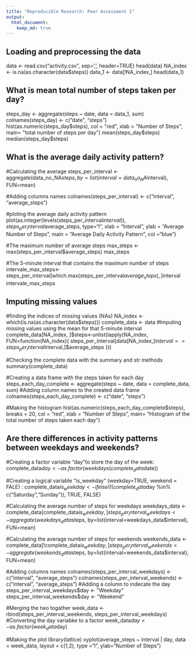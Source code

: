 ```yaml
---
title: "Reproducible Research: Peer Assessment 1"
output: 
  html_document:
    keep_md: true
---
```


## Loading and preprocessing the data
data <- read.csv("activity.csv", sep=',', header=TRUE)
head(data)
NA_index <- is.na(as.character(data$steps))
data_1 <- data[!NA_index,]
head(data_1)

## What is mean total number of steps taken per day?
steps_day <- aggregate(steps ~ date, data = data_1, sum)
colnames(steps_day) <- c("date", "steps")
hist(as.numeric(steps_day$steps), col = "red", xlab = "Number of Steps", main= "total number of steps per day")
mean(steps_day$steps)
median(steps_day$steps)

## What is the average daily activity pattern?
#Calculating the average
steps_per_interval <- aggregate(data_no_NA$steps, by=list(interval=data_no_NA$interval), FUN=mean)

#Adding columns names
colnames(steps_per_interval) <- c("interval", "average_steps")

#ploting the average daily activity pattern 
plot(as.integer(levels(steps_per_interval$interval)), steps_per_interval$average_steps, type="l",
     xlab = "Interval", ylab = "Average Number of Steps", main = "Average Daily Activity Pattern",  col ="blue")
     
#The maximum number of average steps
max_steps <- max(steps_per_interval$average_steps)
max_steps

#The 5-minute interval that contains the maximum number of steps
intervale_max_steps<-steps_per_interval[which.max(steps_per_interval$average_steps),]$interval
intervale_max_steps

## Imputing missing values
#finding the indices of missing values (NAs)
NA_index <- which(is.na(as.character(data$steps)))
complete_data <- data
#Imputing missing values using the mean for that 5-minute interval
complete_data[NA_index, ]$steps<-unlist(lapply(NA_index, FUN=function(NA_index){
                steps_per_interval[data[NA_index,]$interval==steps_per_interval$interval,]$average_steps
                }))
                
#Checking the complete data with the summary and str methods
summary(complete_data)

#Creating a data frame with the steps taken for each day
steps_each_day_complete <- aggregate(steps ~ date, data = complete_data, sum)
#Adding column names to the created data frame
colnames(steps_each_day_complete) <- c("date", "steps")

#Making the histogram
hist(as.numeric(steps_each_day_complete$steps), breaks = 20, col = "red", xlab = "Number of Steps", main= "Histogram of the total number of steps taken each day")

## Are there differences in activity patterns between weekdays and weekends?

#Creating a factor variable "day "to store the day of the week:
complete_data$day <- as.factor(weekdays(complete_data$date))

#Creating a logical variable "is_weekday" (weekday=TRUE, weekend = FALE) :
complete_data$is_weekday <- ifelse(!(complete_data$day %in% c("Saturday","Sunday")), TRUE, FALSE) 

#Calculating the average number of steps for weekdays
weekdays_data <- complete_data[complete_data$is_weekday,]
steps_per_interval_weekdays <- aggregate(weekdays_data$steps, by=list(interval=weekdays_data$interval), FUN=mean)

#Calculating the average number of steps for weekends
weekends_data <- complete_data[!complete_data$is_weekday,]
steps_per_interval_weekends <- aggregate(weekends_data$steps, by=list(interval=weekends_data$interval), FUN=mean)

#Adding columns names
colnames(steps_per_interval_weekdays) <- c("interval", "average_steps")
colnames(steps_per_interval_weekends) <- c("interval", "average_steps")
#Adding a column to indecate the day
steps_per_interval_weekdays$day <- "Weekday"
steps_per_interval_weekends$day <- "Weekend"

#Merging the two togather
week_data <- rbind(steps_per_interval_weekends, steps_per_interval_weekdays)
#Converting the day variabke to a factor
week_data$day <- as.factor(week_data$day)

#Making the plot
library(lattice)
xyplot(average_steps ~  interval | day, data = week_data, layout = c(1,2), type ="l", ylab="Number of Steps")
